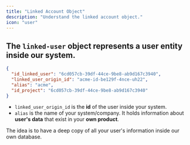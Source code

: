 ```yaml
---
title: "Linked Account Object"
description: "Understand the linked account object."
icon: "user"
---
```


## The `linked-user` object represents a user entity inside our system.

```json JSON
{
  "id_linked_user": "6cd057cb-39df-44ce-9be8-ab9d167c3940",
  "linked_user_origin_id": "acme-id-be129f-4nce-uh22",
  "alias": "acme",
  "id_project": "6cd057cb-39df-44ce-9be8-ab9d167c3940"
}
```

- `linked_user_origin_id` is the **id** of the user inside your system.
- `alias` is the name of your system/company. It holds information about **user's data**
  that exist in your **own product**.

The idea is to have a deep copy of all your user's information inside our own database.
